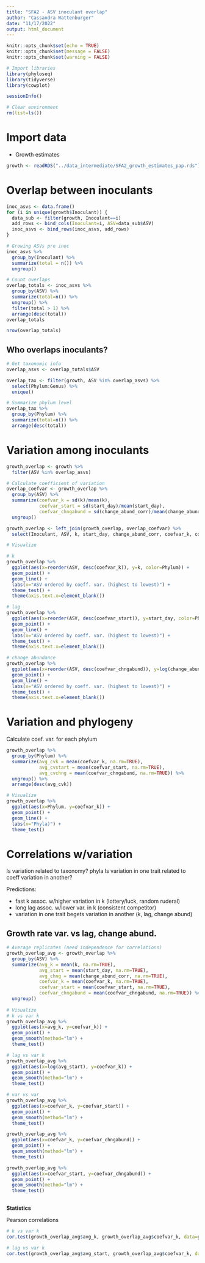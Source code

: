 ```yaml
---
title: "SFA2 - ASV inoculant overlap"
author: "Cassandra Wattenburger"
date: "11/17/2022"
output: html_document
---
```


```r
knitr::opts_chunk$set(echo = TRUE)
knitr::opts_chunk$set(message = FALSE)
knitr::opts_chunk$set(warning = FALSE)
```

```r
# Import libraries
library(phyloseq)
library(tidyverse)
library(cowplot)

sessionInfo()

# Clear environment
rm(list=ls())
```

# Import data

* Growth estimates

```r
growth <- readRDS("../data_intermediate/SFA2_growth_estimates_pap.rds")
```

# Overlap between inoculants

```r
inoc_asvs <- data.frame()
for (i in unique(growth$Inoculant)) {
  data_sub <- filter(growth, Inoculant==i)
  add_rows <- bind_cols(Inoculant=i, ASV=data_sub$ASV)
  inoc_asvs <- bind_rows(inoc_asvs, add_rows)
}

# Growing ASVs pre inoc
inoc_asvs %>% 
  group_by(Inoculant) %>% 
  summarize(total = n()) %>% 
  ungroup()

# Count overlaps
overlap_totals <- inoc_asvs %>% 
  group_by(ASV) %>% 
  summarize(total=n()) %>% 
  ungroup() %>% 
  filter(total > 1) %>% 
  arrange(desc(total))
overlap_totals

nrow(overlap_totals)
```

## Who overlaps inoculants?

```r
# Get taxonomic info
overlap_asvs <- overlap_totals$ASV

overlap_tax <- filter(growth, ASV %in% overlap_asvs) %>% 
  select(Phylum:Genus) %>% 
  unique()

# Summarize phylum level
overlap_tax %>% 
  group_by(Phylum) %>% 
  summarize(total=n()) %>% 
  arrange(desc(total))
```

# Variation among inoculants

```r
growth_overlap <- growth %>% 
  filter(ASV %in% overlap_asvs)

# Calculate coefficient of variation
overlap_coefvar <- growth_overlap %>% 
  group_by(ASV) %>% 
  summarize(coefvar_k = sd(k)/mean(k),
            coefvar_start = sd(start_day)/mean(start_day),
            coefvar_chngabund = sd(change_abund_corr)/mean(change_abund_corr)) %>% 
  ungroup()

growth_overlap <- left_join(growth_overlap, overlap_coefvar) %>% 
  select(Inoculant, ASV, k, start_day, change_abund_corr, coefvar_k, coefvar_start, coefvar_chngabund, Phylum:Genus)
```

```r
# Visualize

# k
growth_overlap %>% 
  ggplot(aes(x=reorder(ASV, desc(coefvar_k)), y=k, color=Phylum)) +
  geom_point() +
  geom_line() +
  labs(x="ASV ordered by coeff. var. (highest to lowest)") +
  theme_test() +
  theme(axis.text.x=element_blank())

# lag
growth_overlap %>% 
  ggplot(aes(x=reorder(ASV, desc(coefvar_start)), y=start_day, color=Phylum)) +
  geom_point() +
  geom_line() +
  labs(x="ASV ordered by coeff. var. (highest to lowest)") +
  theme_test() +
  theme(axis.text.x=element_blank())

# change abundance
growth_overlap %>% 
  ggplot(aes(x=reorder(ASV, desc(coefvar_chngabund)), y=log(change_abund_corr), color=Phylum)) +
  geom_point() +
  geom_line() +
  labs(x="ASV ordered by coeff. var. (highest to lowest)") +
  theme_test() +
  theme(axis.text.x=element_blank())
```

# Variation and phylogeny

Calculate coef. var. for each phylum

```r
growth_overlap %>% 
  group_by(Phylum) %>% 
  summarize(avg_cvk = mean(coefvar_k, na.rm=TRUE),
            avg_cvstart = mean(coefvar_start, na.rm=TRUE),
            avg_cvchng = mean(coefvar_chngabund, na.rm=TRUE)) %>% 
  ungroup() %>% 
  arrange(desc(avg_cvk))

# Visualize
growth_overlap %>% 
  ggplot(aes(x=Phylum, y=coefvar_k)) +
  geom_point() +
  geom_line() +
  labs(x="Phyla)") +
  theme_test()
```


# Correlations w/variation

Is variation related to taxonomy? phyla
Is variation in one trait related to coeff variation in another?

Predictions:

* fast k assoc. w/higher variation in k (lottery/luck, random ruderal)
* long lag assoc. w/lower var. in k (consistent competitor)
* variation in one trait begets variation in another (k, lag, change abund)

## Growth rate var. vs lag, change abund.

```r
# Average replicates (need independence for correlations)
growth_overlap_avg <- growth_overlap %>%
  group_by(ASV) %>% 
  summarize(avg_k = mean(k, na.rm=TRUE),
            avg_start = mean(start_day, na.rm=TRUE),
            avg_chng = mean(change_abund_corr, na.rm=TRUE),
            coefvar_k = mean(coefvar_k, na.rm=TRUE),
            coefvar_start = mean(coefvar_start, na.rm=TRUE),
            coefvar_chngabund = mean(coefvar_chngabund, na.rm=TRUE)) %>% 
  ungroup()
  
# Visualize
# k vs var k
growth_overlap_avg %>% 
  ggplot(aes(x=avg_k, y=coefvar_k)) +
  geom_point() +
  geom_smooth(method="lm") +
  theme_test()

# lag vs var k
growth_overlap_avg %>% 
  ggplot(aes(x=log(avg_start), y=coefvar_k)) +
  geom_point() +
  geom_smooth(method="lm") +
  theme_test()

# var vs var
growth_overlap_avg %>% 
  ggplot(aes(x=coefvar_k, y=coefvar_start)) +
  geom_point() +
  geom_smooth(method="lm") +
  theme_test()

growth_overlap_avg %>% 
  ggplot(aes(x=coefvar_k, y=coefvar_chngabund)) +
  geom_point() +
  geom_smooth(method="lm") +
  theme_test()

growth_overlap_avg %>% 
  ggplot(aes(x=coefvar_start, y=coefvar_chngabund)) +
  geom_point() +
  geom_smooth(method="lm") +
  theme_test()
  
```

**Statistics**

Pearson correlations

```r
# k vs var k
cor.test(growth_overlap_avg$avg_k, growth_overlap_avg$coefvar_k, data=growth_overlap_avg)

# lag vs var k
cor.test(growth_overlap_avg$avg_start, growth_overlap_avg$coefvar_k, data=growth_overlap_avg)
```

